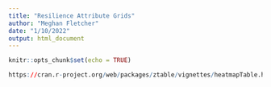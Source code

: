 ```yaml
---
title: "Resilience Attribute Grids"
author: "Meghan Fletcher"
date: "1/10/2022"
output: html_document
---
```


```r
knitr::opts_chunk$set(echo = TRUE)
```

```r
https://cran.r-project.org/web/packages/ztable/vignettes/heatmapTable.html
```

